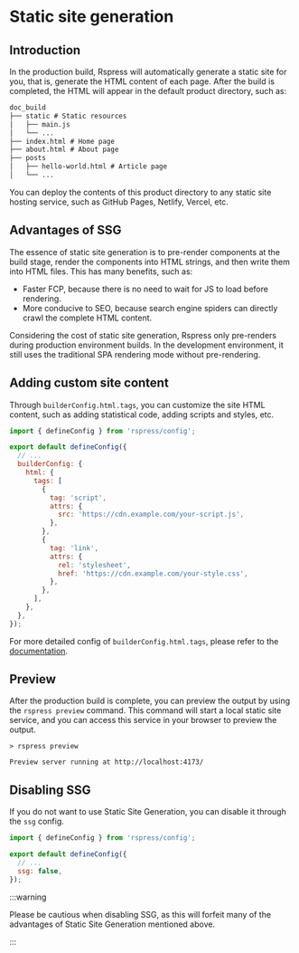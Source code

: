 # Static site generation

## Introduction

In the production build, Rspress will automatically generate a static site for you, that is, generate the HTML content of each page. After the build is completed, the HTML will appear in the default product directory, such as:

```txt
doc_build
├── static # Static resources
│   ├── main.js
│   └── ...
├── index.html # Home page
├── about.html # About page
├── posts
│   ├── hello-world.html # Article page
│   └── ...
```

You can deploy the contents of this product directory to any static site hosting service, such as GitHub Pages, Netlify, Vercel, etc.

## Advantages of SSG

The essence of static site generation is to pre-render components at the build stage, render the components into HTML strings, and then write them into HTML files. This has many benefits, such as:

- Faster FCP, because there is no need to wait for JS to load before rendering.
- More conducive to SEO, because search engine spiders can directly crawl the complete HTML content.

Considering the cost of static site generation, Rspress only pre-renders during production environment builds. In the development environment, it still uses the traditional SPA rendering mode without pre-rendering.

## Adding custom site content

Through `builderConfig.html.tags`, you can customize the site HTML content, such as adding statistical code, adding scripts and styles, etc.

```js title="rspress.config.ts"
import { defineConfig } from 'rspress/config';

export default defineConfig({
  // ...
  builderConfig: {
    html: {
      tags: [
        {
          tag: 'script',
          attrs: {
            src: 'https://cdn.example.com/your-script.js',
          },
        },
        {
          tag: 'link',
          attrs: {
            rel: 'stylesheet',
            href: 'https://cdn.example.com/your-style.css',
          },
        },
      ],
    },
  },
});
```

For more detailed config of `builderConfig.html.tags`, please refer to the [documentation](https://rsbuild.dev/config/html/tags).

## Preview

After the production build is complete, you can preview the output by using the `rspress preview` command. This command will start a local static site service, and you can access this service in your browser to preview the output.

```shell
> rspress preview

Preview server running at http://localhost:4173/
```

## Disabling SSG

If you do not want to use Static Site Generation, you can disable it through the `ssg` config.

```js title="rspress.config.ts"
import { defineConfig } from 'rspress/config';

export default defineConfig({
  // ...
  ssg: false,
});
```

:::warning

Please be cautious when disabling SSG, as this will forfeit many of the advantages of Static Site Generation mentioned above.

:::
